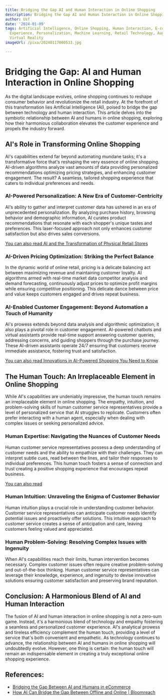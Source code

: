 ```yaml
---
title: Bridging the Gap AI and Human Interaction in Online Shopping
description: Bridging the Gap AI and Human Interaction in Online Shopping
author: Usf
date: '2024-01-09'
tags: Artificial Intelligence, Online Shopping, Human Interaction, E-commerce, Customer
  Experience, Personalization, Machine Learning, Retail Technology, Augmented Reality,
  Virtual Reality
imageUrl: /pixa/20240117000533.jpg

---
```

# Bridging the Gap: AI and Human Interaction in Online Shopping

As the digital landscape evolves, online shopping continues to reshape consumer behavior  and  revolutionize the retail industry. At the forefront of this transformation lies Artificial  Intelligence (AI), poised to bridge the gap  between technology and human interaction. This  article delves  into the  symbiotic relationship between AI and humans in online shopping, exploring how their harmonious collaboration elevates the customer  experience and propels the industry forward.

## AI's Role in Transforming Online Shopping

AI's capabilities extend far beyond  automating mundane tasks; it's a transformative force that's reshaping the very essence of online shopping. AI-driven algorithms analyze vast amounts of data providing personalized recommendations optimizing pricing strategies, and enhancing customer engagement.  The  result? A seamless, tailored shopping experience that caters to individual preferences and needs.

### AI-Powered Personalization: A New Era of Customer-Centricity

AI's ability  to gather and interpret customer data has ushered in an era of unprecedented personalization. By analyzing purchase history, browsing behavior and demographic information, AI curates product recommendations that resonate with each shopper's unique tastes and preferences. This laser-focused approach not only enhances customer satisfaction but also drives sales conversions.

[You can also read AI and the Transformation of Physical Retail Stores](AI%20and%20the%20Transformation%20of%20Physical%20Retail%20Stores)


### AI-Driven Pricing Optimization:  Striking the  Perfect Balance

In the dynamic world of  online retail, pricing is a delicate balancing act between maximizing  revenue and maintaining customer loyalty. AI algorithms  armed with real-time market data competitor analysis and demand forecasting, continuously adjust prices to optimize  profit margins  while ensuring competitive positioning. This delicate dance between price  and value  keeps customers engaged and drives repeat  business.

###  AI-Enabled Customer Engagement: Beyond Automation a Touch of Humanity

AI's prowess extends beyond data analysis and algorithmic optimization; it also plays a pivotal role in customer engagement. AI-powered chatbots and virtual assistants provide real-time  support answering customer queries, addressing  concerns, and guiding shoppers through the purchase journey. These AI-driven assistants operate  24/7 ensuring that customers receive immediate  assistance, fostering trust and satisfaction.

[You can also read Innovations in AI-Powered  Shopping You  Need to Know](Innovations%20in%20AI-Powered%20Shopping%20You%20Need%20to%20Know)


## The Human  Touch: An Irreplaceable Element in  Online Shopping

While AI's capabilities are undeniably impressive, the human  touch remains an irreplaceable element in online  shopping. The empathy,  intuition,  and problem-solving skills of human customer  service representatives provide a level of personalized service that AI struggles to replicate. Customers often  prefer interacting with a human agent, especially when dealing with complex issues or seeking personalized advice.

### Human  Expertise: Navigating the Nuances of Customer  Needs

Human customer service representatives possess a deep understanding of customer needs and the ability to empathize with their challenges. They  can interpret subtle cues, read between the lines, and tailor their responses  to individual preferences. This human touch fosters a  sense  of connection  and trust creating a  positive shopping experience that encourages repeat business.

[You can also read ]()


###  Human Intuition: Unraveling  the Enigma of Customer Behavior

Human intuition plays a  crucial role in understanding customer behavior. Customer service  representatives can anticipate customer needs identify potential issues  and proactively  offer  solutions. This intuitive approach to customer service creates  a sense of anticipation  and care, leaving  customers feeling valued and appreciated.

### Human Problem-Solving:  Resolving Complex Issues with Ingenuity

When AI's capabilities reach their limits, human intervention becomes necessary. Complex customer issues often require creative problem-solving and out-of-the-box thinking. Human customer service representatives can leverage their knowledge, experience, and ingenuity to devise  innovative solutions ensuring customer satisfaction and preserving brand reputation.

## Conclusion: A  Harmonious Blend of AI and Human Interaction

The fusion of AI and human interaction in online shopping is  not a zero-sum game. Instead, it's a harmonious blend of technology and empathy fostering a seamless and personalized customer experience. AI's analytical prowess and tireless efficiency complement the human touch,  providing a level of service that's both convenient and empathetic. As technology continues to advance, the  relationship between AI and humans  in online shopping  will undoubtedly evolve. However, one thing is certain: the human touch will  remain an  indispensable element in creating a truly exceptional online shopping experience.

## References:
- [Bridging the Gap Between AI and Humans in eCommerce](https://retailistmag.com/bridging-the-gap-between-ai-and-humans-in-ecommerce/)
- [How AI Can Bridge the Gap Between Offline and Online | Bloomreach](https://www.bloomreach.com/en/blog/2023/how-ai-can-bridge-the-gap-between-offline-and-online-commerce)

